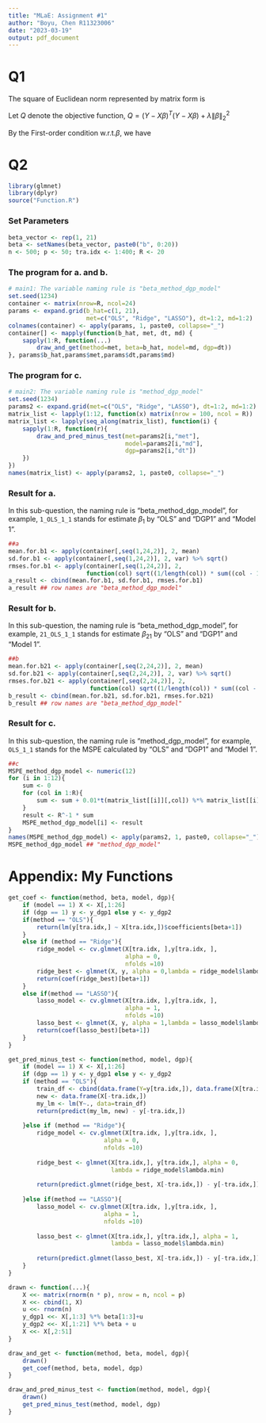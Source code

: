 ```yaml
---
title: "MLaE: Assignment #1"
author: "Boyu, Chen R11323006"
date: "2023-03-19"
output: pdf_document
---
```




# Q1
The square of Euclidean norm represented by matrix form is 

\begin{align*}
&\| \beta \|^2_2 = \sum_j |\beta_j|^2 = \sum_i \beta_j^2 = \beta^T \beta\\
&\lambda \| \beta \|^2_2 = \lambda \sum_i |\beta_j|^2 = \lambda \sum_i \beta_j^2 = \beta^T \lambda I \beta
\end{align*}

Let $Q$ denote the objective function, $Q = (Y-X\beta)^T(Y-X\beta) + \lambda\| \beta \|^2_2$

\begin{align*}
\hat\beta &= \mathop{\arg\min}_{\beta}Q \\
&= \mathop{\arg\min}_{\beta} (Y-X\beta)^T(Y-X\beta) + \beta^T \lambda  I\beta\\ 
&= \mathop{\arg\min}_{\beta} Y^TY - 2Y^TX\beta+\beta^TX^TX\beta+ \beta^T \lambda I \beta
\end{align*}

By the First-order condition w.r.t.$\beta$, we have

\begin{align*}
F.O.C. \\
\\
&\frac{\partial Q}{\partial \beta} = -2X^TY+2X^TX\hat\beta+2\lambda I \hat\beta =0\\
& \Rightarrow -X^TY + (X^TX+I)\hat\beta = 0 \\
& \Rightarrow \hat\beta_{Ridge} = (X^TX + \lambda I)^{-1}X^TY
\end{align*}


# Q2
```r
library(glmnet)
library(dplyr)
source("Function.R")
```

### Set Parameters
```r
beta_vector <- rep(1, 21)
beta <- setNames(beta_vector, paste0("b", 0:20))
n <- 500; p <- 50; tra.idx <- 1:400; R <- 20
```

### The program for a. and b.
```r
# main1: The variable naming rule is "beta_method_dgp_model"
set.seed(1234)
container <- matrix(nrow=R, ncol=24)
params <- expand.grid(b_hat=c(1, 21), 
                      met=c("OLS", "Ridge", "LASSO"), dt=1:2, md=1:2)
colnames(container) <- apply(params, 1, paste0, collapse="_")
container[] <- mapply(function(b_hat, met, dt, md) {
    sapply(1:R, function(...) 
        draw_and_get(method=met, beta=b_hat, model=md, dgp=dt))
}, params$b_hat,params$met,params$dt,params$md)
```

### The program for c.
```r
# main2: The variable naming rule is "method_dgp_model"
set.seed(1234)
params2 <- expand.grid(met=c("OLS", "Ridge", "LASSO"), dt=1:2, md=1:2)
matrix_list <- lapply(1:12, function(x) matrix(nrow = 100, ncol = R))
matrix_list <- lapply(seq_along(matrix_list), function(i) {
    sapply(1:R, function(r){
        draw_and_pred_minus_test(met=params2[i,"met"], 
                                 model=params2[i,"md"], 
                                 dgp=params2[i,"dt"])
    })
})
names(matrix_list) <- apply(params2, 1, paste0, collapse="_")
```

### Result for a.
In this sub-question, the naming rule is "beta_method_dgp_model", for example, `1_OLS_1_1` stands for estimate $\beta_1$ by "OLS" and "DGP1" and "Model 1".
```r
##a
mean.for.b1 <- apply(container[,seq(1,24,2)], 2, mean)
sd.for.b1 <- apply(container[,seq(1,24,2)], 2, var) %>% sqrt()
rmses.for.b1 <- apply(container[,seq(1,24,2)], 2, 
                      function(col) sqrt((1/length(col)) * sum((col - 1)^2)))
a_result <- cbind(mean.for.b1, sd.for.b1, rmses.for.b1)
a_result ## row names are "beta_method_dgp_model"
```
### Result for b.
In this sub-question, the naming rule is "beta_method_dgp_model", for example, `21_OLS_1_1` stands for estimate $\beta_{21}$ by "OLS" and "DGP1" and "Model 1".
```r
##b
mean.for.b21 <- apply(container[,seq(2,24,2)], 2, mean)
sd.for.b21 <- apply(container[,seq(2,24,2)], 2, var) %>% sqrt()
rmses.for.b21 <- apply(container[,seq(2,24,2)], 2, 
                       function(col) sqrt((1/length(col)) * sum((col - 0)^2)))
b_result <- cbind(mean.for.b21, sd.for.b21, rmses.for.b21)
b_result ## row names are "beta_method_dgp_model"
```
### Result for c.
In this sub-question, the naming rule is "method_dgp_model", for example, `OLS_1_1` stands for the MSPE calculated by "OLS" and "DGP1" and "Model 1".
```r
##c
MSPE_method_dgp_model <- numeric(12)
for (i in 1:12){
    sum <- 0
    for (col in 1:R){
        sum <- sum + 0.01*t(matrix_list[[i]][,col]) %*% matrix_list[[i]][,col]
    }
    result <- R^-1 * sum
    MSPE_method_dgp_model[i] <- result
}
names(MSPE_method_dgp_model) <- apply(params2, 1, paste0, collapse="_")
MSPE_method_dgp_model ## "method_dgp_model"
```


# Appendix: My Functions
```r
get_coef <- function(method, beta, model, dgp){
    if (model == 1) X <- X[,1:26]
    if (dgp == 1) y <- y_dgp1 else y <- y_dgp2
    if(method == "OLS"){
        return(lm(y[tra.idx,] ~ X[tra.idx,])$coefficients[beta+1])
    }
    else if (method == "Ridge"){
        ridge_model <- cv.glmnet(X[tra.idx, ],y[tra.idx, ],
                                 alpha = 0,
                                 nfolds =10)
        ridge_best <- glmnet(X, y, alpha = 0,lambda = ridge_model$lambda.min)
        return(coef(ridge_best)[beta+1])
    }
    else if(method == "LASSO"){
        lasso_model <- cv.glmnet(X[tra.idx, ],y[tra.idx, ],
                                 alpha = 1,
                                 nfolds =10)
        lasso_best <- glmnet(X, y, alpha = 1,lambda = lasso_model$lambda.min)
        return(coef(lasso_best)[beta+1])
    }
}

get_pred_minus_test <- function(method, model, dgp){
    if (model == 1) X <- X[,1:26]
    if (dgp == 1) y <- y_dgp1 else y <- y_dgp2
    if (method == "OLS"){
        train_df <- cbind(data.frame(Y=y[tra.idx,]), data.frame(X[tra.idx,]))
        new <- data.frame(X[-tra.idx,])
        my_lm <- lm(Y~., data=train_df)
        return(predict(my_lm, new) - y[-tra.idx,])
        
    }else if (method == "Ridge"){
        ridge_model <- cv.glmnet(X[tra.idx, ],y[tra.idx, ],
                           alpha = 0,
                           nfolds =10)
        
        ridge_best <- glmnet(X[tra.idx,], y[tra.idx,], alpha = 0,
                             lambda = ridge_model$lambda.min)
        
        return(predict.glmnet(ridge_best, X[-tra.idx,]) - y[-tra.idx,])
        
    }else if(method == "LASSO"){
        lasso_model <- cv.glmnet(X[tra.idx, ],y[tra.idx, ],
                           alpha = 1,
                           nfolds =10)
        
        lasso_best <- glmnet(X[tra.idx,], y[tra.idx,], alpha = 1,
                             lambda = lasso_model$lambda.min)
        
        return(predict.glmnet(lasso_best, X[-tra.idx,]) - y[-tra.idx,])
    }
}

drawn <- function(...){
    X <<- matrix(rnorm(n * p), nrow = n, ncol = p)
    X <<- cbind(1, X)
    u <<- rnorm(n)
    y_dgp1 <<- X[,1:3] %*% beta[1:3]+u
    y_dgp2 <<- X[,1:21] %*% beta + u
    X <<- X[,2:51]
}

draw_and_get <- function(method, beta, model, dgp){
    drawn()
    get_coef(method, beta, model, dgp)
}

draw_and_pred_minus_test <- function(method, model, dgp){
    drawn()
    get_pred_minus_test(method, model, dgp)
}
```